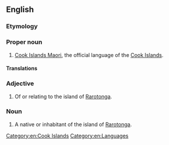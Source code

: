 ==English==

===Etymology===
{{suffix|en|Rarotonga|an}}

===Proper noun===
{{en-proper noun}}

# [[Cook Islands Maori]], the official language of the [[Cook Islands]].

====Translations====
{{trans-see|Cook Islands Maori}}

===Adjective===
{{en-adj}}

# Of or relating to the island of [[Rarotonga]].

===Noun===
{{en-noun}}

# A native or inhabitant of the island of [[Rarotonga]].

[[Category:en:Cook Islands]]
[[Category:en:Languages]]